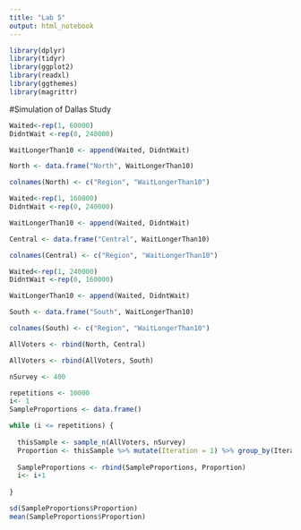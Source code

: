 ```yaml
---
title: "Lab 5"
output: html_notebook
---
```


```r
library(dplyr)
library(tidyr)
library(ggplot2)
library(readxl)
library(ggthemes)
library(magrittr)


```

#Simulation of Dallas Study

```r
Waited<-rep(1, 60000)
DidntWait <-rep(0, 240000)

WaitLongerThan10 <- append(Waited, DidntWait)

North <- data.frame("North", WaitLongerThan10)

colnames(North) <- c("Region", "WaitLongerThan10")

Waited<-rep(1, 160000)
DidntWait <-rep(0, 240000)

WaitLongerThan10 <- append(Waited, DidntWait)

Central <- data.frame("Central", WaitLongerThan10)

colnames(Central) <- c("Region", "WaitLongerThan10")

Waited<-rep(1, 240000)
DidntWait <-rep(0, 160000)

WaitLongerThan10 <- append(Waited, DidntWait)

South <- data.frame("South", WaitLongerThan10)

colnames(South) <- c("Region", "WaitLongerThan10")

AllVoters <- rbind(North, Central)

AllVoters <- rbind(AllVoters, South)
```


```r
nSurvey <- 400

repetitions <- 10000
i<- 1
SampleProportions <- data.frame()

while (i <= repetitions) {
  
  thisSample <- sample_n(AllVoters, nSurvey)
  Proportion <- thisSample %>% mutate(Iteration = 1) %>% group_by(Iteration) %>% summarise(Proportion = sum(WaitLongerThan10)/nSurvey)
  
  SampleProportions <- rbind(SampleProportions, Proportion)
  i<- i+1
  
}

sd(SampleProportions$Proportion)
mean(SampleProportions$Proportion)


```

